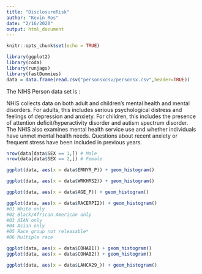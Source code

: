 ```yaml
---
title: "DisclosureRisk"
author: "Kevin Ros"
date: "2/16/2020"
output: html_document
---
```


```r
knitr::opts_chunk$set(echo = TRUE)
```
```r
library(ggplot2)
library(coda)
library(runjags)
library(fastDummies)
data = data.frame(read.csv("personsxcsv/personsx.csv",header=TRUE))
```

The NIHS Person data set is :

NHIS collects data on both adult and children’s mental health and mental disorders. For adults, this includes serious psychological distress and feelings of depression and anxiety.  For children, this includes the presence of  attention deficit/hyperactivity disorder and autism spectrum disorder.  The NHIS also examines mental health service use and whether individuals have unmet mental health needs. Questions about recent anxiety or frequent stress have been included in previous years.

```r
nrow(data[data$SEX == 1,]) # Male
nrow(data[data$SEX == 2,]) # Female
```

```r
ggplot(data, aes(x = data$ERNYR_P)) + geom_histogram()
```
```r
ggplot(data, aes(x = data$WRKHRS2)) + geom_histogram()
```
```r
ggplot(data, aes(x = data$AGE_P)) + geom_histogram()
```


```r
ggplot(data, aes(x = data$RACERPI2)) + geom_histogram()
#01 White only
#02 Black/African American only
#03 AIAN only
#04 Asian only
#05 Race group not releasable*
#06 Multiple race

```


```r
ggplot(data, aes(x = data$COHAB1)) + geom_histogram()
ggplot(data, aes(x = data$COHAB2)) + geom_histogram()

```

```r
ggplot(data, aes(x = data$LAHCA29_)) + geom_histogram()

```




















